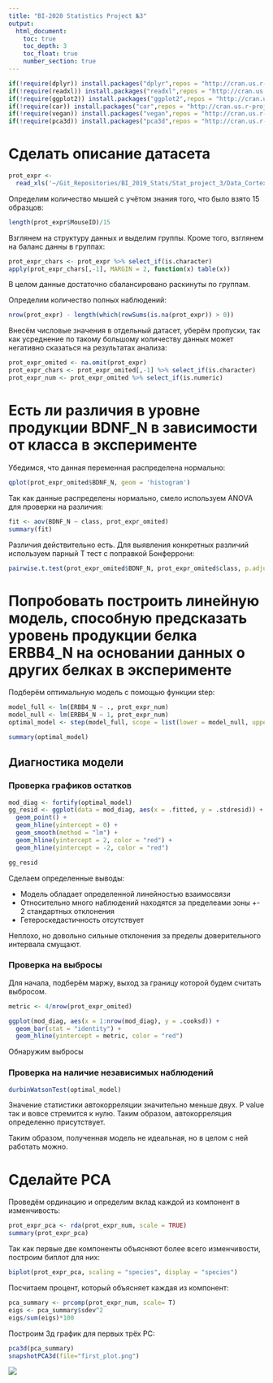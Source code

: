 ```yaml
---
title: "BI-2020 Statistics Project №3"
output: 
  html_document:
    toc: true
    toc_depth: 3
    toc_float: true
    number_section: true
---
```


```r
if(!require(dplyr)) install.packages("dplyr",repos = "http://cran.us.r-project.org", dependencies = T)
if(!require(readxl)) install.packages("readxl",repos = "http://cran.us.r-project.org", dependencies = T)
if(!require(ggplot2)) install.packages("ggplot2",repos = "http://cran.us.r-project.org", dependencies = T)
if(!require(car)) install.packages("car",repos = "http://cran.us.r-project.org", dependencies = T)
if(!require(vegan)) install.packages("vegan",repos = "http://cran.us.r-project.org", dependencies = T)
if(!require(pca3d)) install.packages("pca3d",repos = "http://cran.us.r-project.org", dependencies = T)
```

# Сделать описание датасета

```r
prot_expr <- 
  read_xls('~/Git_Repositories/BI_2019_Stats/Stat_project_3/Data_Cortex_Nuclear.xls')
```

Определим количество мышей с учётом знания того, что было взято 15 образцов:

```r
length(prot_expr$MouseID)/15
```


Взглянем на структуру данных и выделим группы. Кроме того, взглянем на баланс данны в группах:

```r
prot_expr_chars <- prot_expr %>% select_if(is.character)
apply(prot_expr_chars[,-1], MARGIN = 2, function(x) table(x))
```

В целом данные достаточно сбалансировано раскинуты по группам.

Определим количество полных наблюдений:

```r
nrow(prot_expr) - length(which(rowSums(is.na(prot_expr)) > 0))
```


Внесём числовые значения в отдельный датасет, уберём пропуски, так как усреднение по такому большому количеству данных может негативно сказаться на результатах анализа:

```r
prot_expr_omited <- na.omit(prot_expr)
prot_expr_chars <- prot_expr_omited[,-1] %>% select_if(is.character)
prot_expr_num <- prot_expr_omited %>% select_if(is.numeric)
```


# Есть ли различия в уровне продукции BDNF_N в зависимости от класса в эксперименте

Убедимся, что данная переменная распределена нормально:

```r
qplot(prot_expr_omited$BDNF_N, geom = 'histogram')
```


Так как данные распределены нормально, смело используем ANOVA для проверки на различия:

```r
fit <- aov(BDNF_N ~ class, prot_expr_omited)
summary(fit)
```

Различия действительно есть.
Для выявления конкретных различий используем парный Т тест с поправкой Бонферрони:

```r
pairwise.t.test(prot_expr_omited$BDNF_N, prot_expr_omited$class, p.adjust.method = 'bonferroni')
```


# Попробовать построить линейную модель, способную предсказать уровень продукции белка ERBB4_N на основании данных о других белках в эксперименте

Подберём оптимальную модель с помощью функции step:

```r
model_full <- lm(ERBB4_N ~ ., prot_expr_num)
model_null <- lm(ERBB4_N ~ 1, prot_expr_num)
optimal_model <- step(model_full, scope = list(lower = model_null, upper = model_full))
```

```r
summary(optimal_model)
```

## Диагностика модели

### Проверка графиков остатков

```r
mod_diag <- fortify(optimal_model)
gg_resid <- ggplot(data = mod_diag, aes(x = .fitted, y = .stdresid)) + 
  geom_point() + 
  geom_hline(yintercept = 0) +
  geom_smooth(method = "lm") +
  geom_hline(yintercept = 2, color = "red") +
  geom_hline(yintercept = -2, color = "red")

gg_resid
```

Сделаем определенные выводы:

* Модель обладает определенной линейностью взаимосвязи
* Относительно много наблюдений находятся за пределеами зоны +- 2 стандартных отклонения
* Гетероскедастичность отсутствует

Неплохо, но довольно сильные отклонения за пределы доверительного интервала смущают.

### Проверка на выбросы

Для начала, подберём маржу, выход за границу которой будем считать выбросом.


```r
metric <- 4/nrow(prot_expr_omited)
```

```r
ggplot(mod_diag, aes(x = 1:nrow(mod_diag), y = .cooksd)) + 
  geom_bar(stat = "identity") + 
  geom_hline(yintercept = metric, color = "red")
```

Обнаружим выбросы


### Проверка на наличие независимых наблюдений

```r
durbinWatsonTest(optimal_model)
```

Значение статистики автокорреляции значительно меньше двух. P value так и вовсе стремится к нулю. Таким образом, автокорреляция определенно присутствует.


Таким образом, полученная модель не идеальная, но в целом с ней работать можно.

# Сделайте PCA

Проведём ординацию и определим вклад каждой из компонент в изменчивость:

```r
prot_expr_pca <- rda(prot_expr_num, scale = TRUE)
summary(prot_expr_pca)

```


Так как первые две компоненты объясняют более всего изменчивости, построим биплот для них:

```r
biplot(prot_expr_pca, scaling = "species", display = "species")
```

Посчитаем процент, который объясняет каждая из компонент:

```r
pca_summary <- prcomp(prot_expr_num, scale= T)
eigs <- pca_summary$sdev^2
eigs/sum(eigs)*100
```


Построим 3д график для первых трёх PC:

```r
pca3d(pca_summary)
snapshotPCA3d(file="first_plot.png")
```


![](first_plot.png)



